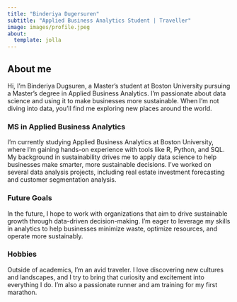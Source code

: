 ```yaml
---
title: "Binderiya Dugersuren"
subtitle: "Applied Business Analytics Student | Traveller"
image: images/profile.jpeg
about:
  template: jolla
---
```


<style>
  /* Left-align all headers */
  h1, h2, h3, h4, h5, h6 {
    text-align: left;
  }
</style>

## About me

Hi, I'm Binderiya Dugsuren, a Master's student at Boston University pursuing a Master's degree in Applied Business Analytics. I'm passionate about data science and using it to make businesses more sustainable. When I’m not diving into data, you’ll find me exploring new places around the world. 

### MS in Applied Business Analytics

I’m currently studying Applied Business Analytics at Boston University, where I’m gaining hands-on experience with tools like R, Python, and SQL. My background in sustainability drives me to apply data science to help businesses make smarter, more sustainable decisions. I’ve worked on several data analysis projects, including real estate investment forecasting and customer segmentation analysis.

### Future Goals

In the future, I hope to work with organizations that aim to drive sustainable growth through data-driven decision-making. I'm eager to leverage my skills in analytics to help businesses minimize waste, optimize resources, and operate more sustainably.

### Hobbies

Outside of academics, I’m an avid traveler. I love discovering new cultures and landscapes, and I try to bring that curiosity and excitement into everything I do. I'm also a passionate runner and am training for my first marathon.